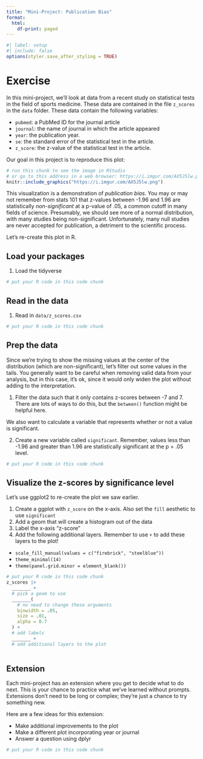 ```yaml
---
title: "Mini-Project: Publication Bias"
format:
  html:
    df-print: paged
---
```


```r
#| label: setup
#| include: false
options(styler.save_after_styling = TRUE)
```

# Exercise

In this mini-project, we'll look at data from a recent study on statistical tests in the field of sports medicine. These data are contained in the file `z_scores` in the `data` folder. These data contain the following variables:

* `pubmed`: a PubMed ID for the journal article
* `journal`: the name of journal in which the article appeared
* `year`: the publication year.
* `se`: the standard error of the statistical test in the article.
* `z_score`: the z-value of the statistical test in the article. 

Our goal in this project is to reproduce this plot:

```r
# run this chunk to see the image in RStudio
# or go to this address in a web browser: https://i.imgur.com/AX5J5lw.png
knitr::include_graphics("https://i.imgur.com/AX5J5lw.png")
```

This visualization is a demonstration of *publication bias*. You may or may not remember from stats 101 that z-values between -1.96 and 1.96 are statistically *non-significant* at a p-value of .05, a common cutoff in many fields of science. Presumably, we should see more of a normal distribution, with many studies being non-significant. Unfortunately, many null studies are never accepted for publication, a detriment to the scientific process. 

Let's re-create this plot in R.

## Load your packages

1. Load the tidyverse

```r
# put your R code in this code chunk

```

## Read in the data

1. Read in `data/z_scores.csv`

```r
# put your R code in this code chunk

```

## Prep the data

Since we're trying to show the missing values at the center of the distribution (which are non-significant), let's filter out some values in the tails. You generally want to be careful when removing valid data from your analysis, but in this case, it's ok, since it would only widen the plot without adding to the interpretation.

1. Filter the data such that it only contains z-scores between -7 and 7. There are lots of ways to do this, but the `between()` function might be helpful here.

We also want to calculate a variable that represents whether or not a value is significant.

2. Create a new variable called `significant`. Remember, values less than -1.96 and greater than 1.96 are statistically significant at the p = .05 level. 

```r
# put your R code in this code chunk

```

## Visualize the z-scores by significance level

Let's use ggplot2 to re-create the plot we saw earlier.

1. Create a ggplot with `z_score` on the x-axis. Also set the `fill` aesthetic to use `significant`
2. Add a geom that will create a histogram out of the data
3. Label the x-axis "z-score"
4. Add the following additional layers. Remember to use `+` to add these layers to the plot!
  * `scale_fill_manual(values = c("firebrick", "steelblue")) `
  * `theme_minimal(14)` 
  * `theme(panel.grid.minor = element_blank())`

```r
# put your R code in this code chunk
z_scores |> 
  _______ + 
  # pick a geom to use
  _______(
    # no need to change these arguments
    binwidth = .05,
    size = .01,
    alpha = 0.7
  ) +
  # add labels
  _______ + 
  # add additional layers to the plot
  
```

## Extension

Each mini-project has an extension where you get to decide what to do next. This is your chance to practice what we've learned without prompts. Extensions don't need to be long or complex; they're just a chance to try something new.

Here are a few ideas for this extension:

* Make additional improvements to the plot 
* Make a different plot incorporating year or journal
* Answer a question using dplyr 

```r
# put your R code in this code chunk

```

